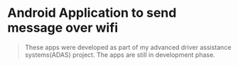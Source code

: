 # Android Application to send message over wifi

> These apps were developed as part of my advanced driver assistance systems(ADAS) project.
  The apps are still in development phase.
